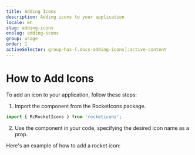 ```yaml
---
title: Adding Icons
description: Adding icons to your application
locale: en
slug: adding-icons
enslug: adding-icons
group: usage
order: 1
activeSelector: group-has-[.docs-adding-icons]:active-content
---
```



# How to Add Icons

To add an icon to your application, follow these steps:

1. Import the <RocketIconsText className="text-slate-900 dark:text-white" /> component from the RocketIcons package.

```typescript
import { RcRocketIcons } from 'rocketicons';
```

2. Use the <RocketIconsText className="text-slate-900 dark:text-white" /> component in your code, specifying the desired icon name as a prop.

Here's an example of how to add a rocket icon:
